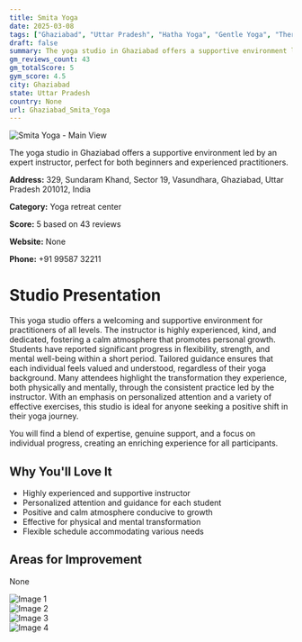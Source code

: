 ```yaml
---
title: Smita Yoga
date: 2025-03-08
tags: ["Ghaziabad", "Uttar Pradesh", "Hatha Yoga", "Gentle Yoga", "Therapeutic Yoga", "supportive atmosphere", "personalized experience", "Ghaziabad"]  
draft: false
summary: The yoga studio in Ghaziabad offers a supportive environment led by an expert instructor, perfect for both beginners and experienced practitioners.
gm_reviews_count: 43
gm_totalScore: 5
gym_score: 4.5
city: Ghaziabad
state: Uttar Pradesh
country: None
url: Ghaziabad_Smita_Yoga
---
```


<div className="aspect-[16/9] relative my-8">
  <img 
    src="https://lh5.googleusercontent.com/p/AF1QipOhIhL-j2VQl_rCQ5F4IXFcuqWu9C7qYGdogmYc=w1920-h1080-k-no"
    alt="Smita Yoga - Main View"
    className="object-cover absolute inset-0 w-full h-full rounded-lg"
  />
</div>

The yoga studio in Ghaziabad offers a supportive environment led by an expert instructor, perfect for both beginners and experienced practitioners.

**Address:** 329, Sundaram Khand, Sector 19, Vasundhara, Ghaziabad, Uttar Pradesh 201012, India

**Category:** Yoga retreat center

**Score:** 5 based on 43 reviews

**Website:** None

**Phone:** +91 99587 32211

# Studio Presentation

This yoga studio offers a welcoming and supportive environment for practitioners of all levels. The instructor is highly experienced, kind, and dedicated, fostering a calm atmosphere that promotes personal growth. Students have reported significant progress in flexibility, strength, and mental well-being within a short period. Tailored guidance ensures that each individual feels valued and understood, regardless of their yoga background. Many attendees highlight the transformation they experience, both physically and mentally, through the consistent practice led by the instructor. With an emphasis on personalized attention and a variety of effective exercises, this studio is ideal for anyone seeking a positive shift in their yoga journey.

You will find a blend of expertise, genuine support, and a focus on individual progress, creating an enriching experience for all participants.

## Why You'll Love It

- Highly experienced and supportive instructor
- Personalized attention and guidance for each student
- Positive and calm atmosphere conducive to growth
- Effective for physical and mental transformation
- Flexible schedule accommodating various needs

## Areas for Improvement

None

<div className="grid grid-cols-1 xl:grid-cols-2 gap-4 my-8">
<div className="aspect-[4/3] relative"><img src="https://lh3.googleusercontent.com/p/AF1QipMVeKoUhpymxLobbIFPso3W4fIpDQQ0fTAqb2C-=w1920-h1080-k-no" alt="Image 1" className="object-cover absolute inset-0 w-full h-full rounded-lg" /></div>
<div className="aspect-[4/3] relative"><img src="https://lh3.googleusercontent.com/p/AF1QipMAIxUaLrJJlMNclM2VhdhF9zqBB-I9PalhojOz=w1920-h1080-k-no" alt="Image 2" className="object-cover absolute inset-0 w-full h-full rounded-lg" /></div>
<div className="aspect-[4/3] relative"><img src="https://lh5.googleusercontent.com/p/AF1QipMxHsn5O3GgkGtwvNZy2iG1L9OWvLpwOnh981mY=w1920-h1080-k-no" alt="Image 3" className="object-cover absolute inset-0 w-full h-full rounded-lg" /></div>
<div className="aspect-[4/3] relative"><img src="https://lh5.googleusercontent.com/p/AF1QipON6Dz26X_zFym0rkVqkwYDuNF04WoP2kHxB2jN=w1920-h1080-k-no" alt="Image 4" className="object-cover absolute inset-0 w-full h-full rounded-lg" /></div>
</div>
